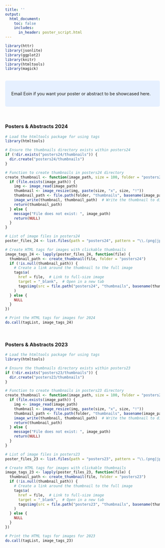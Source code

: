 ```yaml
---
title: ''
output:
  html_document:
    toc: false
    includes:
      in_header: poster_script.html
---
```


```r
library(httr) 
library(jsonlite)
library(ggplot2)
library(knitr)
library(htmltools)
library(magick)
```
<br>
<style>
div.blue { background-color:#e6f0ff; border-radius: 5px; padding: 20px;}
</style>
<div class = "blue">

Email Eoin if you want your poster or abstract to be showcased here.

</div>
<br>

### Posters & Abstracts 2024

```r
# Load the htmltools package for using tags
library(htmltools)

# Ensure the thumbnails directory exists within posters24
if (!dir.exists("posters24/thumbnails")) {
  dir.create("posters24/thumbnails")
}

# Function to create thumbnails in posters24 directory
create_thumbnail <- function(image_path, size = 100, folder = "posters24") {
  if (file.exists(image_path)) {
    img <- image_read(image_path)
    thumbnail <- image_resize(img, paste(size, "x", size, "!"))
    thumbnail_path <- file.path(folder, "thumbnails", basename(image_path))  # Path to save thumbnail within the folder
    image_write(thumbnail, thumbnail_path)  # Write the thumbnail to disk
    return(thumbnail_path)
  } else {
    message("File does not exist: ", image_path)
    return(NULL)
  }
}

# List of image files in posters24
poster_files_24 <- list.files(path = "posters24", pattern = "\\.(png|jpg|jpeg)$", full.names = TRUE)

# Create HTML tags for images with clickable thumbnails
image_tags_24 <- lapply(poster_files_24, function(file) {
  thumbnail_path <- create_thumbnail(file, folder = "posters24")
  if (!is.null(thumbnail_path)) {
    # Create a link around the thumbnail to the full image
    tags$a(
      href = file,  # Link to full-size image
      target = "_blank",  # Open in a new tab
      tags$img(src = file.path("posters24", "thumbnails", basename(thumbnail_path)), style = "width: 100px;", alt = basename(file))
    )
  } else {
    NULL
  }
})

# Print the HTML tags for images for 2024
do.call(tagList, image_tags_24)


```
<br>

### Posters & Abstracts 2023

```r
# Load the htmltools package for using tags
library(htmltools)

# Ensure the thumbnails directory exists within posters23
if (!dir.exists("posters23/thumbnails")) {
  dir.create("posters23/thumbnails")
}

# Function to create thumbnails in posters23 directory
create_thumbnail <- function(image_path, size = 100, folder = "posters23") {
  if (file.exists(image_path)) {
    img <- image_read(image_path)
    thumbnail <- image_resize(img, paste(size, "x", size, "!"))
    thumbnail_path <- file.path(folder, "thumbnails", basename(image_path))  # Path to save thumbnail within the folder
    image_write(thumbnail, thumbnail_path)  # Write the thumbnail to disk
    return(thumbnail_path)
  } else {
    message("File does not exist: ", image_path)
    return(NULL)
  }
}

# List of image files in posters23
poster_files_23 <- list.files(path = "posters23", pattern = "\\.(png|jpg|jpeg)$", full.names = TRUE)

# Create HTML tags for images with clickable thumbnails
image_tags_23 <- lapply(poster_files_23, function(file) {
  thumbnail_path <- create_thumbnail(file, folder = "posters23")
  if (!is.null(thumbnail_path)) {
    # Create a link around the thumbnail to the full image
    tags$a(
      href = file,  # Link to full-size image
      target = "_blank",  # Open in a new tab
      tags$img(src = file.path("posters23", "thumbnails", basename(thumbnail_path)), style = "width: 100px;", alt = basename(file))
    )
  } else {
    NULL
  }
})

# Print the HTML tags for images for 2023
do.call(tagList, image_tags_23)

```
